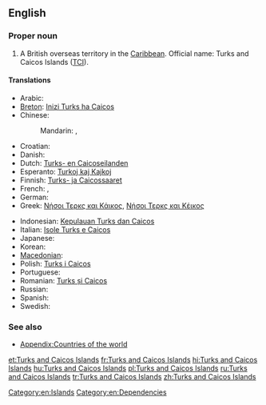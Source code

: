 {{wikipedia}}
==English==
{{wikipedia}}

===Proper noun===
{{en-proper noun|head=[[Turks]] [[and]] [[Caicos]] [[island|Islands]]}}

# A British overseas territory in the [[Caribbean]]. Official name: Turks and Caicos Islands ([[TCI]]).

====Translations====
{{trans-top|a British overseas territory in the Caribbean}}
* Arabic: {{t|ar|جزر تركس وكايكوس|f|p|tr=júzur tarks wa-kaykus|sc=Arab}}
* [[Breton]]: [[Inizi Turks ha Caicos]]
* Chinese:
*: Mandarin: {{t|cmn|特克斯和凱科斯群島|sc=Hani}}, {{t|cmn|特克斯和凯科斯群岛|tr=Tèkèsī hé Kǎikēsī qúndǎo|sc=Hani}}
* Croatian: {{t|hr|Otoci Turks i Caicos}}
* Danish: {{t|da|Turks- og Caicosøerne}}
* Dutch: [[Turks- en Caicoseilanden]]
* Esperanto: [[Turkoj kaj Kajkoj]]
* Finnish: [[Turks- ja Caicossaaret]]
* French: {{t|fr|îles Turques-et-Caïques|f|p}}, {{t|fr|îles Turks-et-Caïcos|f|p}}
* German: {{t|de|Turks- und Caicosinseln|f|p}}
* Greek: [[Νήσοι Τερκς και Κάικος]], [[Νήσοι Τερκς και Κέικος]]
{{trans-mid}}
* Indonesian: [[Kepulauan Turks dan Caicos]]
* Italian: [[Isole Turks e Caicos]]
* Japanese: {{t|ja|タークス・カイコス諸島|tr=Tākusu-Kaikosu-shotō|sc=Jpan}}
* Korean: {{t|ko|터크스 케이커스 제도|tr=Teokeuseu Keikeoseu jedo|sc=Kore}}
* [[Macedonian]]: {{t|mk|Туркс и Кајкос|tr=Túrks i Kájkos}}
* Polish: [[Turks i Caicos]]
* Portuguese: {{t|pt|ilhas Turcas e Caicos|f}}
* Romanian: [[Turks și Caicos]]
* Russian: {{t|ru|острова Тёркс и Кайкос|m|p|tr=ostrová Tjorks i Kájkos|sc=Cyrl}}
* Spanish: {{t+|es|islas Turcas y Caicos|f}}
* Swedish: {{t|sv|Turks- och Caicosöarna}}
{{trans-bottom}}

===See also===
* [[Appendix:Countries of the world]]

[[Category:en:Islands]]
[[Category:en:Dependencies]]

[[et:Turks and Caicos Islands]]
[[fr:Turks and Caicos Islands]]
[[hi:Turks and Caicos Islands]]
[[hu:Turks and Caicos Islands]]
[[pl:Turks and Caicos Islands]]
[[ru:Turks and Caicos Islands]]
[[tr:Turks and Caicos Islands]]
[[zh:Turks and Caicos Islands]]